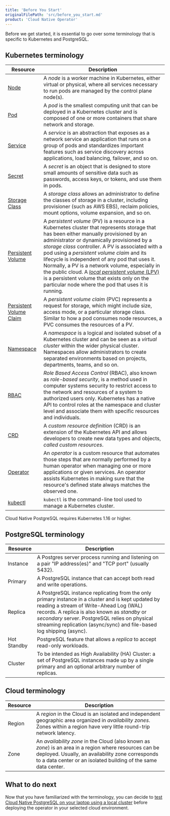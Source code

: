```yaml
---
title: 'Before You Start'
originalFilePath: 'src/before_you_start.md'
product: 'Cloud Native Operator'
---
```


Before we get started, it is essential to go over some terminology that is
specific to Kubernetes and PostgreSQL.

## Kubernetes terminology

| Resource                                                                                                          | Description                                                                                                                                                                                                                                                                                                                                                                                                                                                                                                                                                                                                         |
|-------------------------------------------------------------------------------------------------------------------|---------------------------------------------------------------------------------------------------------------------------------------------------------------------------------------------------------------------------------------------------------------------------------------------------------------------------------------------------------------------------------------------------------------------------------------------------------------------------------------------------------------------------------------------------------------------------------------------------------------------|
| [Node](https://kubernetes.io/docs/concepts/architecture/nodes/)                                                   | A *node* is a worker machine in Kubernetes, either virtual or physical, where all services necessary to run pods are managed by the control plane node(s).                                                                                                                                                                                                                                                                                                                                                                                                                                                                      |
| [Pod](https://kubernetes.io/docs/concepts/workloads/pods/pod/)                                                    | A *pod* is the smallest computing unit that can be deployed in a Kubernetes cluster and is composed of one or more containers that share network and storage.                                                                                                                                                                                                                                                                                                                                                                                                                                                      |
| [Service](https://kubernetes.io/docs/concepts/services-networking/service/)                                       | A *service* is an abstraction that exposes as a network service an application that runs on a group of pods and standardizes important features such as service discovery across applications, load balancing, failover, and so on.                                                                                                                                                                                                                                                                                                                                                                                |
| [Secret](https://kubernetes.io/docs/concepts/configuration/secret/)                                               | A *secret* is an object that is designed to store small amounts of sensitive data such as passwords, access keys, or tokens, and use them in pods.                                                                                                                                                                                                                                                                                                                                                                                                                                                                   |
| [Storage Class](https://kubernetes.io/docs/concepts/storage/storage-classes/)                                     | A *storage class* allows an administrator to define the classes of storage in a cluster, including provisioner (such as AWS EBS), reclaim policies, mount options, volume expansion, and so on.                                                                                                                                                                                                                                                                                                                                                                                                                     |
| [Persistent Volume](https://kubernetes.io/docs/concepts/storage/persistent-volumes/)                              | A *persistent volume* (PV) is a resource in a Kubernetes cluster that represents storage that has been either manually provisioned by an administrator or dynamically provisioned by a *storage class* controller. A PV is associated with a pod using a *persistent volume claim* and its lifecycle is independent of any pod that uses it. Normally, a PV is a network volume, especially in the public cloud. A [*local persistent volume* (LPV)](https://kubernetes.io/docs/concepts/storage/volumes/#local) is a persistent volume that exists only on the particular node where the pod that uses it is running. |
| [Persistent Volume Claim](https://kubernetes.io/docs/concepts/storage/persistent-volumes/#persistentvolumeclaims) | A *persistent volume claim* (PVC) represents a request for storage, which might include size, access mode, or a particular storage class. Similar to how a pod consumes node resources, a PVC consumes the resources of a PV.                                                                                                                                                                                                                                                                                                                                                                                          |
| [Namespace](https://kubernetes.io/docs/concepts/overview/working-with-objects/namespaces/)                        | A *namespace* is a logical and isolated subset of a Kubernetes cluster and can be seen as a *virtual cluster* within the wider physical cluster. Namespaces allow administrators to create separated environments based on projects, departments, teams, and so on.                                                                                                                                                                                                                                                                                                                                                 |
| [RBAC](https://kubernetes.io/docs/reference/access-authn-authz/rbac/)                                             | *Role Based Access Control* (RBAC), also known as *role-based security*, is a method used in computer systems security to restrict access to the network and resources of a system to authorized users only. Kubernetes has a native API to control roles at the namespace and cluster level and associate them with specific resources and individuals.                                                                                                                                                                                                                                                                  |
| [CRD](https://kubernetes.io/docs/concepts/extend-kubernetes/api-extension/custom-resources/)                      | A *custom resource definition* (CRD) is an extension of the Kubernetes API and allows developers to create new data types and objects, *called custom resources*.                                                                                                                                                                                                                                                                                                                                                                                                                                                   |
| [Operator](https://kubernetes.io/docs/concepts/extend-kubernetes/operator/)                                       | An *operator* is a custom resource that automates those steps that are normally performed by a human operator when managing one or more applications or given services. An operator assists Kubernetes in making sure that the resource's defined state always matches the observed one.                                                                                                                                                                                                                                                                                                                       |
| [kubectl](https://kubernetes.io/docs/reference/kubectl/overview/)                                                 | `kubectl` is the command-line tool used to manage a Kubernetes cluster.                                                                                                                                                                                                                                                                                                                                                                                                                                                                                                                                             |

Cloud Native PostgreSQL requires Kubernetes 1.16 or higher.

## PostgreSQL terminology

| Resource  | Description |
|-------------------------------------------------------------------------------------------------------------------|---------------------------------------------------------------------------------------------------------------------------------------------------------------------------------------------------------------------------------------------------------------------------------------------------------------------------------------------------------------------------------------------------------------------------------------------------------------------------------------------------------------------------------------------------------------------------------------------------------------------|
| Instance | A Postgres server process running and listening on a pair "IP address(es)" and "TCP port" (usually 5432). |
| Primary | A PostgreSQL instance that can accept both read and write operations. |
| Replica | A PostgreSQL instance replicating from the only primary instance in a cluster and is kept updated by reading a stream of Write-Ahead Log (WAL) records. A replica is also known as *standby* or *secondary* server. PostgreSQL relies on physical streaming replication (async/sync) and file-based log shipping (async). |
| Hot Standby | PostgreSQL feature that allows a *replica* to accept read-only workloads. |
| Cluster | To be intended as High Availability (HA) Cluster: a set of PostgreSQL instances made up by a single primary and an optional arbitrary number of replicas. |

## Cloud terminology

| Resource  | Description |
|-------------------------------------------------------------------------------------------------------------------|---------------------------------------------------------------------------------------------------------------------------------------------------------------------------------------------------------------------------------------------------------------------------------------------------------------------------------------------------------------------------------------------------------------------------------------------------------------------------------------------------------------------------------------------------------------------------------------------------------------------|
| Region | A *region* in the Cloud is an isolated and independent geographic area organized in *availability zones*. Zones within a region have very little round-trip network latency. |
| Zone | An *availability zone* in the Cloud (also known as *zone*) is an area in a region where resources can be deployed. Usually, an availability zone corresponds to a data center or an isolated building of the same data center. |

## What to do next

Now that you have familiarized with the terminology, you can decide to
[test Cloud Native PostgreSQL on your laptop using a local cluster](quickstart.md) before deploying the operator in your selected cloud environment.
